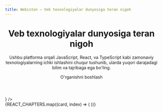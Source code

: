 ```yaml
---
title: Webiston – Veb texnologiyalar dunyosiga teran nigoh
---
```



<div className='w-full px-16 pb-16 max-sm:px-6'>
  <header className="background-pattern flex h-full min-h-screen w-full flex-col items-center text-center p-10 pt-20 mt-8 gap-10 max-lg:px-0">
 
  <div className="horizontal-line-1 max-sm:hidden"></div>
  <div className="horizontal-line-2 max-sm:hidden"></div>
  <div className="horizontal-line-3 max-sm:hidden"></div>
  <div className="horizontal-line-4 max-sm:hidden"></div>
  
  <div className="vertical-line-1 max-sm:hidden"></div>
  <div className="vertical-line-2 max-sm:hidden"></div>


  <CircleIcon className="absolute top-[20%] left-[12%] animate-fadeIn max-sm:hidden"/>
  <CircleIcon className="absolute top-[70%] right-[32%] animate-fadeIn max-sm:hidden"/>

  <h1 className="bg-gradient-text bg-clip-text text-7xl max-xl:text-dynamic max-lg:text-5xl font-extrabold text-transparent p-6 max-md:p-0 animate-fadeInText">Veb texnologiyalar dunyosiga teran nigoh </h1>

  <p className="max-w-[750px] md:!w-full text-center text-xl text-gray-primary animate-fadeInText">Ushbu platforma orqali JavaScript, React, va TypeScript kabi zamonaviy texnologiyalarning ichki ishlashini chuqur tushunib, ularda yuqori darajadagi bilim va tajribaga ega bo'ling.</p>

  <div className='flex gap-2 mt-10'>
    <ButtonLink href='/docs' variant='secondary' className="group">O'rganishni boshlash <span className='ml-2 transform transition-all duration-300 ease-in-out group-hover:translate-x-1'><ArrowRightIcon/></span></ButtonLink>
  </div>
</header>

<section className='w-full flex flex-col gap-8'>
  <SectionTitle title="React" description="React kutubxonasining ichki ishlash mexanizmlari." icon={<ReactIcon className="w-10 h-10" />} />

   <div className="grid grid-cols-1 sm:grid-cols-2 md:grid-cols-3 lg:grid-cols-4 2xl:grid-cols-5 gap-6">
      {REACT_CHAPTERS.map((card, index) => (
        <Card 
          key={index}
          href={card.href}
          title={card.title}
          description={card.description}
        />
      ))}
    </div>
</section>
</div>